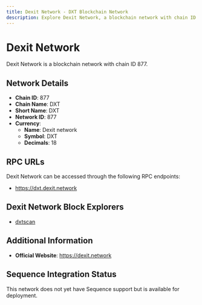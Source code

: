 ```yaml
--- 
title: Dexit Network - DXT Blockchain Network
description: Explore Dexit Network, a blockchain network with chain ID 877. Learn about its native currency, Dexit network, and how to interact with the network.
---
```


# Dexit Network

Dexit Network is a blockchain network with chain ID 877.

## Network Details

- **Chain ID**: 877
- **Chain Name**: DXT
- **Short Name**: DXT
- **Network ID**: 877
- **Currency**: 
  - **Name**: Dexit network
  - **Symbol**: DXT
  - **Decimals**: 18

## RPC URLs

Dexit Network can be accessed through the following RPC endpoints:

- https://dxt.dexit.network

## Dexit Network Block Explorers

- [dxtscan](https://dxtscan.com)

## Additional Information

- **Official Website**: https://dexit.network

## Sequence Integration Status

This network does not yet have Sequence support but is available for deployment.
